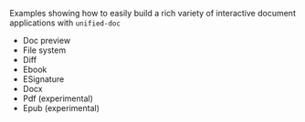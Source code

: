 
Examples showing how to easily build a rich variety of interactive document applications with `unified-doc`

- <Link to='./doc-preview'>Doc preview</Link>
- <Link to='./file-system'>File system</Link>
- <Link to='./diff'>Diff</Link>
- <Link to='./ebook'>Ebook</Link>
- <Link to='./esignature'>ESignature</Link>
- <Link to='./docx'>Docx</Link>
- <Link to='./pdf'>Pdf (experimental)</Link>
- <Link to='./epub'>Epub (experimental)</Link>
